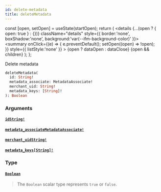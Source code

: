 ```yaml
---
id: delete-metadata
title: deleteMetadata
---
```









  const [open, setOpen] = useState(startOpen);
  return (
    <details {...(open ? { open: true } : {})} className="details" style={{ border:'none', boxShadow:'none', background:'var(--ifm-background-color)' }}>
      <summary
        onClick={(e) => {
          e.preventDefault();
          setOpen((open) => !open);
        }}
        style={{ listStyle:'none' }}
      >
      {open ? dataOpen : dataClose}
      </summary>
      {open && children}
    </details>
  );
};








Delete metadata


```graphql
deleteMetadata(
  id: String!
  metadata_associate: MetadataAssociate!
  merchant_uid: String!
  metadata_keys: [String]!
): Boolean
```




### Arguments

#### [`id`](#)<Bullet />[`String!`](/docs/api/types/scalars/string)  
> 
> 
> 
> 

#### [`metadata_associate`](#)<Bullet />[`MetadataAssociate!`](/docs/api/types/enums/metadata-associate)  
> 
> 
> 
> 

#### [`merchant_uid`](#)<Bullet />[`String!`](/docs/api/types/scalars/string)  
> 
> 
> 
> 

#### [`metadata_keys`](#)<Bullet />[`[String]!`](/docs/api/types/scalars/string)  
> 
> 
> 
> 

### Type

#### [`Boolean`](/docs/api/types/scalars/boolean)  
> 
> 
> The `Boolean` scalar type represents `true` or `false`.
> 



